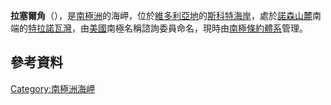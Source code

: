 {{coord|74|54|S|163|54|E|display=title}}

'''拉塞爾角'''（{{lang-en|Cape Russell}}），是[[南極洲|南極洲]]的海岬，位於[[維多利亞地|維多利亞地]]的[[斯科特海岸|斯科特海岸]]，處於[[諾森山麓|諾森山麓]]南端的[[特拉諾瓦灣|特拉諾瓦灣]]，由[[美國|美國]]南極名稱諮詢委員命名，現時由[[南極條約體系|南極條約體系]]管理。

==參考資料==
{{usgs-gazetteer}}

{{DEFAULTSORT:Cape Russell}}
[[Category:南極洲海岬|Category:南極洲海岬]]


{{ScottCoast-geo-stub}}